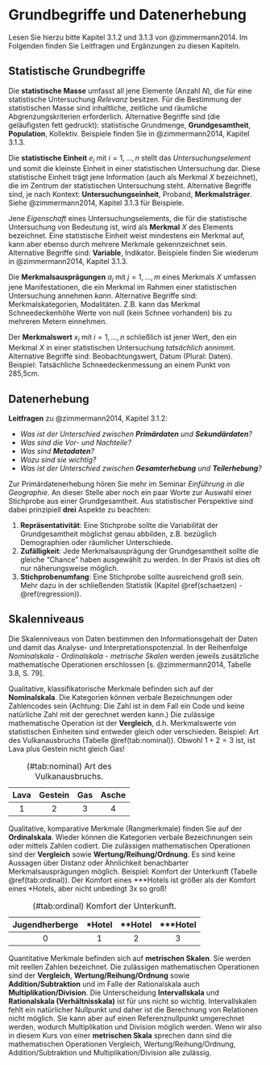 # Grundbegriffe und Datenerhebung {#begriffe}

Lesen Sie hierzu bitte Kapitel 3.1.2 und 3.1.3 von @zimmermann2014. Im Folgenden finden Sie Leitfragen und Ergänzungen zu diesen Kapiteln.

## Statistische Grundbegriffe

Die **statistische Masse** umfasst all jene Elemente (Anzahl $N$), die für eine statistische Untersuchung _Relevanz_ besitzen. Für die Bestimmung der statistischen Masse sind inhaltliche, zeitliche und räumliche Abgrenzungskriterien erforderlich. Alternative Begriffe sind (die geläufigsten fett gedruckt): statistische Grundmenge, **Grundgesamtheit**, **Population**, Kollektiv. Beispiele finden Sie in @zimmermann2014, Kapitel 3.1.3.

Die **statistische Einheit** $e_i$ mit $i=1, \ldots, n$ stellt das _Untersuchungselement_ und somit die kleinste Einheit in einer statistischen Untersuchung dar. Diese statistische Einheit trägt jene Information (auch als Merkmal $X$ bezeichnet), die im Zentrum der statistischen Untersuchung steht. Alternative Begriffe sind, je nach Kontext: **Untersuchungseinheit**, Proband, **Merkmalsträger**. Siehe @zimmermann2014, Kapitel 3.1.3 für Beispiele.

Jene _Eigenschaft_ eines Untersuchungselements, die für die statistische Untersuchung von Bedeutung ist, wird als **Merkmal** $X$ des Elements bezeichnet. Eine statistische Einheit weist mindestens ein Merkmal auf, kann aber ebenso durch mehrere Merkmale gekennzeichnet sein. Alternative Begriffe sind: **Variable**, Indikator. Beispiele finden Sie wiederum in @zimmermann2014, Kapitel 3.1.3.

Die **Merkmalsausprägungen** $a_j$ mit $j=1, \ldots, m$ eines Merkmals $X$ umfassen jene Manifestationen, die ein Merkmal im Rahmen einer statistischen Untersuchung annehmen _kann_. Alternative Begriffe sind: Merkmalskategorien, Modalitäten. Z.B. kann das Merkmal Schneedeckenhöhe Werte von null (kein Schnee vorhanden) bis zu mehreren Metern einnehmen.

Der **Merkmalswert** $x_i$ mit $i=1, \ldots, n$ schließlich ist jener Wert, den ein Merkmal $X$ in einer statistischen Untersuchung *tatsächlich* annimmt. Alternative Begriffe sind: Beobachtungswert, Datum (Plural: Daten). Beispiel: Tatsächliche Schneedeckenmessung an einem Punkt von 285,5cm.

## Datenerhebung

**Leitfragen** zu @zimmermann2014, Kapitel 3.1.2:

- _Was ist der Unterschied zwischen **Primärdaten** und **Sekundärdaten**?_
- _Was sind die Vor- und Nachteile?_
- _Was sind **Metadaten**?_
- _Wozu sind sie wichtig?_
- _Was ist der Unterschied zwischen **Gesamterhebung** und **Teilerhebung**?_

Zur Primärdatenerhebung hören Sie mehr im Seminar _Einführung in die Geographie_. An dieser Stelle aber noch ein paar Worte zur Auswahl einer Stichprobe aus einer Grundgesamtheit. Aus statistischer Perspektive sind dabei prinzipiell **drei** Aspekte zu beachten:

1. **Repräsentativität**: Eine Stichprobe sollte die Variabilität der Grundgesamtheit möglichst genau abbilden, z.B. bezüglich Demographien oder räumlicher Unterschiede.
2. **Zufälligkeit**: Jede Merkmalsausprägung der Grundgesamtheit sollte die gleiche "Chance" haben ausgewählt zu werden. In der Praxis ist dies oft nur näherungsweise möglich.
3. **Stichprobenumfang**: Eine Stichprobe sollte ausreichend groß sein. Mehr dazu in der schließenden Statistik (Kapitel \@ref(schaetzen) - \@ref(regression)).

## Skalenniveaus

Die Skalenniveaus von Daten bestimmen den Informationsgehalt der Daten und damit das Analyse- und Interpretationspotenzial. In der Reihenfolge *Nominalskala* - *Ordinalskala* - *metrische Skalen* werden jeweils zusätzliche mathematische Operationen erschlossen [s. @zimmermann2014, Tabelle 3.8, S. 79].

Qualitative, klassifikatorische Merkmale befinden sich auf der **Nominalskala**. Die Kategorien können verbale Bezeichnungen oder Zahlencodes sein (Achtung: Die Zahl ist in dem Fall ein Code und keine natürliche Zahl mit der gerechnet werden kann.) Die zulässige mathematische Operation ist der **Vergleich**, d.h. Merkmalswerte von statistischen Einheiten sind entweder gleich oder verschieden. Beispiel: Art des Vulkanausbruchs (Tabelle \@ref(tab:nominal)). Obwohl $1+2=3$ ist, ist Lava plus Gestein nicht gleich Gas!

| Lava | Gestein | Gas | Asche |
| :---: | :---: | :---: | :---: |
| 1 | 2 | 3 | 4 |
Table: (\#tab:nominal) Art des Vulkanausbruchs.

Qualitative, komparative Merkmale (Rangmerkmale) finden Sie auf der **Ordinalskala**. Wieder können die Kategorien verbale Bezeichnungen sein oder mittels Zahlen codiert. Die zulässigen mathematischen Operationen sind der **Vergleich** sowie **Wertung/Reihung/Ordnung**. Es sind keine Aussagen über Distanz oder Ähnlichkeit benachbarter Merkmalsausprägungen möglich. Beispiel: Komfort der Unterkunft (Tabelle \@ref(tab:ordinal)). Der Komfort eines \*\*\*Hotels ist größer als der Komfort eines \*Hotels, aber nicht unbedingt 3x so groß!

| Jugendherberge | \*Hotel | \*\*Hotel | \*\*\*Hotel |
| :---: | :---: | :---: | :---: |
| 0 | 1 | 2 | 3 |
Table: (\#tab:ordinal) Komfort der Unterkunft.

Quantitative Merkmale befinden sich auf **metrischen Skalen**. Sie werden mit reellen Zahlen bezeichnet. Die zulässigen mathematischen Operationen sind der **Vergleich**, **Wertung/Reihung/Ordnung** sowie **Addition/Subtraktion** und im Falle der Rationalskala auch **Multiplikation/Division**. Die Unterscheidung **Intervallskala** und **Rationalskala (Verhältnisskala)** ist für uns nicht so wichtig. Intervallskalen fehlt ein natürlicher Nullpunkt und daher ist die Berechnung von Relationen nicht möglich. Sie kann aber auf einen Referenznullpunkt umgerechnet werden, wodurch Multiplikation und Division möglich werden. Wenn wir also in diesem Kurs von einer **metrischen Skala** sprechen dann sind die mathematischen Operationen Vergleich, Wertung/Reihung/Ordnung, Addition/Subtraktion und Multiplikation/Division alle zulässig.
